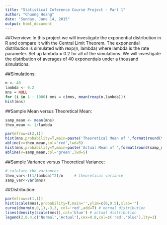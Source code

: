 ```yaml
---
title: "Statistical Inference Course Project - Part 1"
author: "Chuong Hoang"
date: "Sunday, June 14, 2015"
output: html_document
---
```


##Overview:
In this project we will investigate the exponential distribution in R and compare it with the Central Limit Theorem. The exponential distribution is simulated with rexp(n, lambda) where lambda is the rate parameter. Set up lambda = 0.2 for all of the simulations. We will investigate the distribution of averages of 40 exponentials under a thousand simulations.

##Simulations:
```r
n <- 40
lambda <- 0.2
mns = NULL
for (i in 1 : 1000) mns = c(mns, mean(rexp(n,lambda)))
hist(mns)
```

##Sample Mean versus Theoretical Mean: 
```r
samp_mean <- mean(mns)
theo_mean <- 1/lambda
```

```r
par(mfrow=c(2,1))
hist(mns,probability=T,main=paste('Theoretical Mean of ',format(round(theo_mean,2),nsmall=2)),ylim=c(0,0.55),col='gray',xlab='Means of Simulation Set')
abline(v=theo_mean,col='red',lwd=5)
hist(mns,probability=T,main=paste('Actual Mean of ',format(round(samp_mean,2),nsmall=2)),ylim=c(0,0.55),col='gray',xlab='Means of Simulation Set')
abline(v=samp_mean,col='green',lwd=5)
```

##Sample Variance versus Theoretical Variance: 
```r
# calulate the variances
theo_var<-((1/lambda)^2)/n     # theoretical variance
samp_var<-var(mns)
```

##Distribution: 
```r
par(mfrow=c(1,1))
hist(scale(mns),probability=T,main='',ylim=c(0,0.5),xlab='')
curve(dnorm(x,0,1),-3,3, col='red',add=T) # normal distribution
lines(density(scale(mns)),col='blue') # actual distribution 
legend(2,0.4,c('Normal','Actual'),cex=0.8,col=c('red','blue'),lty=1)
```

